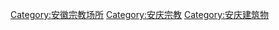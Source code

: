 [[Category:安徽宗教场所|Category:安徽宗教场所]]
[[Category:安庆宗教|Category:安庆宗教]]
[[Category:安庆建筑物|Category:安庆建筑物]]